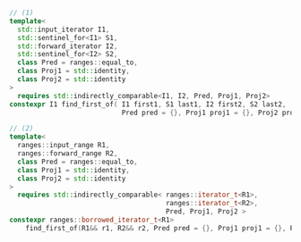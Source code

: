 ```cpp
// (1)
template<
  std::input_iterator I1,
  std::sentinel_for<I1> S1,
  std::forward_iterator I2,
  std::sentinel_for<I2> S2,
  class Pred = ranges::equal_to,
  class Proj1 = std::identity,
  class Proj2 = std::identity
>
  requires std::indirectly_comparable<I1, I2, Pred, Proj1, Proj2>
constexpr I1 find_first_of( I1 first1, S1 last1, I2 first2, S2 last2,
                            Pred pred = {}, Proj1 proj1 = {}, Proj2 proj2 = {} );

// (2)
template<
  ranges::input_range R1,
  ranges::forward_range R2,
  class Pred = ranges::equal_to,
  class Proj1 = std::identity,
  class Proj2 = std::identity
>
  requires std::indirectly_comparable< ranges::iterator_t<R1>,
                                       ranges::iterator_t<R2>,
                                       Pred, Proj1, Proj2 >
constexpr ranges::borrowed_iterator_t<R1>
    find_first_of(R1&& r1, R2&& r2, Pred pred = {}, Proj1 proj1 = {}, Proj2 proj2 = {});
```

